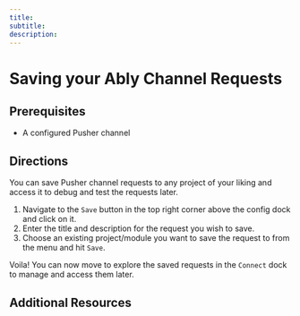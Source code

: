 ```yaml
--- 
title: 
subtitle: 
description: 
---
```


# Saving your Ably Channel Requests

## Prerequisites 

- A configured Pusher channel 

## Directions 

You can save Pusher channel requests to any project of your liking and access it to debug and test the requests later.

1. Navigate to the `Save` button in the top right corner above the config dock and click on it.
2. Enter the title and description for the request you wish to save. 
3. Choose an existing project/module you want to save the request to from the menu and hit `Save`.

Voila! You can now move to explore the saved requests in the `Connect` dock to manage and access them later.

## Additional Resources 
